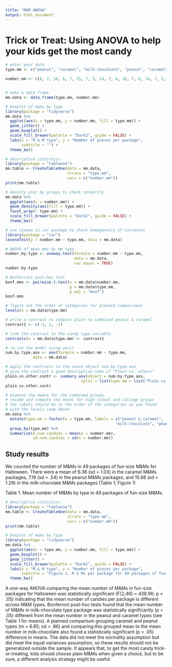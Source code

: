---
title: "M&M ANOVA"
output: html_document
---

# Trick or Treat: Using ANOVA to help your kids get the most candy

```{r echo = FALSE}
# enter your data
type.mm <- c("peanut", "caramel", "milk-chocolate", "peanut", "caramel", "milk-chocolate", "peanut", "caramel", "milk-chocolate", "peanut", "peanut", "milk-chocolate", "peanut", "caramel", "milk-chocolate", "peanut", "caramel", "peanut", "milk-chocolate", "peanut", "milk-chocolate", "caramel", "peanut", "milk-chocolate", "caramel", "milk-chocolate", "peanut", "peanut", "milk-chocolate", "milk-chocolate", "milk-chocolate", "milk-chocolate", "caramel", "milk-chocolate", "milk-chocolate", "milk-chocolate", "peanut", "caramel", "peanut", "milk-chocolate", "milk-chocolate", "milk-chocolate", "peanut", "caramel", "milk-chocolate", "caramel", "peanut", "milk-chocolate", "milk-chocolate")

number.mm <- c(8, 7, 16, 6, 7, 15, 7, 5, 14, 7, 8, 16, 7, 6, 14, 7, 5, 7, 15, 7, 18, 7, 7, 15, 6, 16, 8, 8, 18, 18, 15, 16, 7, 15, 16, 15, 7, 5, 7, 15, 14, 16, 7, 8, 15, 7, 7, 15, 18)


# make a data frame
mm.data <- data.frame(type.mm, number.mm)
```


```{r message=FALSE, warning=FALSE, include=FALSE}
# boxplot of m&ms by type
library(package = "tidyverse")
mm.data %>%
  ggplot(aes(x = type.mm, y = number.mm, fill = type.mm)) +
  geom_jitter() +
  geom_boxplot() +
  scale_fill_brewer(palette = "Dark2", guide = FALSE) +
  labs(x = "M & M type", y = "Number of pieces per package",
       subtitle = "") +
  theme_bw()

# descriptive statistics
library(package = "tableone")
mm.table <- CreateTableOne(data = mm.data,
                           strata = "type.mm",
                           vars = c("number.mm"))
print(mm.table)


```


```{r message=FALSE, warning=FALSE, include=FALSE}
# density plot by groups to check normality
mm.data %>%
  ggplot(aes(x = number.mm)) + 
  geom_density(aes(fill = type.mm)) + 
  facet_wrap(~ type.mm) + 
  scale_fill_brewer(palette = "Dark2", guide = FALSE) +
  theme_bw()
```

```{r message = FALSE, warning = FALSE, include = FALSE}
# use Levene in car package to check homogeneity of variances
library(package = "car")
leveneTest(y = number.mm ~ type.mm, data = mm.data)
```



```{r message=FALSE, warning=FALSE, include = FALSE}
# ANOVA of mean mms by mm type
number.by.type <- oneway.test(formula = number.mm ~ type.mm,
                              data = mm.data,
                              var.equal = TRUE)
number.by.type
```


```{r include = FALSE, message = FALSE, warning = FALSE}
# Bonferroni post-hoc test
bonf.mms <- pairwise.t.test(x = mm.data$number.mm,
                            g = mm.data$type.mm,
                            p.adj = "bonf")
bonf.mms
```



```{r echo = FALSE, results = FALSE}
# figure out the order of categories for planned comparisons
levels(x = mm.data$type.mm)
```

```{r echo = FALSE, results = FALSE}
# write a contrast to compare plain to combined peanut & caramel
contrast1 <- c(-1, 2, -1)
```

```{r echo = FALSE, results = FALSE}
# link the contrast to the candy type variable
contrasts(x = mm.data$type.mm) <- contrast1
```

```{r echo = FALSE, results = FALSE}
# re-run the model using aov() 
num.by.type.aov <- aov(formula = number.mm ~ type.mm, 
            data = mm.data)

# apply the contrasts to the anova object num.by.type.aov
# give the contrast a good descriptive name of "Plain vs. others"
plain.vs.other.contr <- summary.aov(object = num.by.type.aov,
                                 split = list(type.mm = list("Plain vs. others" = 1)))
plain.vs.other.contr
```

```{r echo = FALSE, results = FALSE}
# examine the means for the combined groups
# recode and compute the means for high school and college groups
# the labels should be in the order of the categories as you found
# with the levels code above
mm.data %>%
  mutate(type.mm = factor(x = type.mm, labels = c("peanut & caramel",
                                                "milk-chocolate", "peanut & caramel"))) %>% 
  group_by(type.mm) %>%
  summarize(m.num.candies = mean(x = number.mm),
            sd.num.candies = sd(x = number.mm))
```

## Study results

We counted the number of M&Ms in 49 packages of fun-size M&Ms for Halloween. There were a mean of 6.36 (sd = 1.03) in the caramel M&Ms packages, 7.19 (sd = .54) in the peanut M&Ms packages, and 15.68 (sd = 1.29) in the milk-chocolate M&Ms packages (Table 1; Figure 1)

Table 1. Mean number of M&Ms by type in 49 packages of fun-size M&Ms.

```{r echo = FALSE}
# descriptive statistics
library(package = "tableone")
mm.table <- CreateTableOne(data = mm.data,
                           strata = "type.mm",
                           vars = c("number.mm"))
print(mm.table)

# boxplot of m&ms by type
library(package = "tidyverse")
mm.data %>%
  ggplot(aes(x = type.mm, y = number.mm, fill = type.mm)) +
  geom_boxplot() +
  geom_jitter() +
  scale_fill_brewer(palette = "Dark2", guide = FALSE) +
  labs(x = "M & M type", y = "Number of pieces per package",
       subtitle = "Figure 1. M & Ms per package for 49 packages of fun-sized M & Ms (2019)") +
  theme_bw()
```

A one-way ANOVA comparing the mean number of M&Ms in fun-size packages for Halloween was statistically significant (F(2,46) = 438.96; p < .05) indicating that the mean number of candies per package is different across M&M types. Bonferroni post-hoc tests found that the mean number of M&Ms in milk-chocolate type package was statistically significantly (p < .05) different from the mean number in the peanut and caramel types (see Table 1 for means). A planned comparison grouping caramel and peanut types (m = 6.85; sd = .86) and comparing this grouped mean to the mean number in milk-chocolate also found a statistically significant (p < .05) difference in means. The data did not meet the normality assumption but did meet the equal variances assumption, so these results should not be generalized outside the sample. It appears that, to get the most candy trick-or-treating, kids should choose plain M&Ms when given a choice, but to be sure, a different analysis strategy might be useful.









